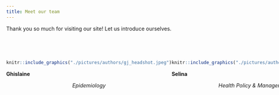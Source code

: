 ```yaml
---
title: Meet our team
---
```


Thank you so much for visiting our site! Let us introduce ourselves. 

<br><br>   

:::: {style="display: flex;"}

::: {.col}

```r
knitr::include_graphics("./pictures/authors/gj_headshot.jpeg")
```

**Ghislaine**

<center> *Epidemiology* </center>

:::

::: {.col}

```r
knitr::include_graphics("./pictures/authors/sh_headshot.jpeg")
```

**Selina**

<center> *Health Policy & Management* </center>
:::

::: {.col}

```r
knitr::include_graphics("./pictures/authors/gj_headshot.jpeg")
```

**NOT GHISLAINE (Camille)**

<center> *Sociomedical Sciences* </center>

:::

::: {.col}

```r
knitr::include_graphics("./pictures/authors/gj_headshot.jpeg")
```

**NOT GHISLAINE (Sanika)**

<center> *Sociomedical Sciences* </center>

:::

::: {.col}

```r
knitr::include_graphics("./pictures/authors/cf_headshot.jpeg")
```

**Carolyn**

*Epidemiology*
:::

::::
